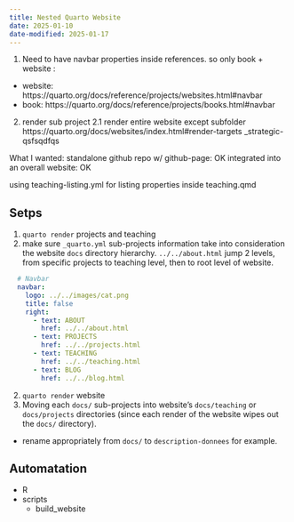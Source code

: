 ```yaml
---
title: Nested Quarto Website
date: 2025-01-10
date-modified: 2025-01-17
---
```


1. Need to have navbar properties inside references. so only book + website :
  - website: https://quarto.org/docs/reference/projects/websites.html#navbar
  - book: https://quarto.org/docs/reference/projects/books.html#navbar

2. render sub project
  2.1 render entire website
  except subfolder https://quarto.org/docs/websites/index.html#render-targets
  _strategic-qsfsqdfqs


What I wanted:
standalone github repo w/ github-page: OK
integrated into an overall website: OK

using teaching-listing.yml for listing properties inside teaching.qmd

## Setps

1. `quarto render` projects and teaching
2. make sure `_quarto.yml` sub-projects information take into consideration the website `docs` directory hierarchy. `../../about.html` jump 2 levels, from specific projects to teaching level, then to root level of website.

```yml
  # Navbar
  navbar:
    logo: ../../images/cat.png
    title: false
    right:
      - text: ABOUT
        href: ../../about.html
      - text: PROJECTS
        href: ../../projects.html
      - text: TEACHING
        href: ../../teaching.html
      - text: BLOG
        href: ../../blog.html
```

2. `quarto render` website
3. Moving each `docs/` sub-projects into website’s `docs/teaching` or `docs/projects` directories (since each render of the website wipes out the `docs/` directory).
  - rename appropriately from `docs/` to `description-donnees` for example.

## Automatation

- R
- scripts
  - build_website